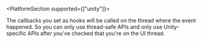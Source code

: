 <PlatformContent includePath="common/configuration/options/error-types/" />
<PlatformContent includePath="common/configuration/options/sample-rate/" />

<PlatformSection supported={["unity"]}>

The callbacks you set as hooks will be called on the thread where the event happened. So you can only use
thread-safe APIs and only use Unity-specific APIs after you've checked that you're on the UI thread.

</PlatformSection>

<PlatformContent includePath="common/configuration/options/before-send/" />
<PlatformContent includePath="common/configuration/options/on-crash/" />
